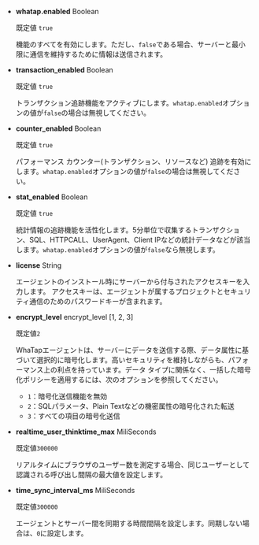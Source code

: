 - **whatap.enabled** <span class='type'>Boolean</span>

  既定値 `true`

  機能のすべてを有効にします。ただし、`false`である場合、サーバーと最小限に通信を維持するために情報は送信されます。

- **transaction_enabled** <span class='type'>Boolean</span>

  既定値 `true`

  トランザクション追跡機能をアクティブにします。`whatap.enabled`オプションの値が`false`の場合は無視してください。

- **counter_enabled** <span class='type'>Boolean</span>

  既定値 `true`

  パフォーマンス カウンター(トランザクション、リソースなど) 追跡を有効にします。`whatap.enabled`オプションの値が`false`の場合は無視してください。

- **stat_enabled** <span class='type'>Boolean</span>

  既定値 `true`

  統計情報の追跡機能を活性化します。5分単位で収集するトランザクション、SQL、HTTPCALL、UserAgent、Client IPなどの統計データなどが該当します。`whatap.enabled`オプションの値が`false`なら無視します。

- **license** <span class='type'>String</span>

  エージェントのインストール時にサーバーから付与されたアクセスキーを入力します。 アクセスキーは、エージェントが属するプロジェクトとセキュリティ通信のためのパスワードキーが含まれます。

- **encrypt_level** <span class='type'>encrypt_level [1, 2, 3]</span>

  既定値`2`

  WhaTapエージェントは、サーバーにデータを送信する際、データ属性に基づいて選択的に暗号化します。高いセキュリティを維持しながらも、パフォーマンス上の利点を持っています。データ タイプに関係なく、一括した暗号化ポリシーを適用するには、次のオプションを参照してください。

  - `1`：暗号化送信機能を無効
  - `2`：SQLパラメータ、Plain Textなどの機密属性の暗号化された転送
  - `3`：すべての項目の暗号化送信

- **realtime_user_thinktime_max** <span class='type'>MiliSeconds</span>

  既定値`300000`

  リアルタイムにブラウザのユーザー数を測定する場合、同じユーザーとして認識される呼び出し間隔の最大値を設定します。

- **time_sync_interval_ms** <span class='type'>MiliSeconds</span>

  既定値`300000`

  エージェントとサーバー間を同期する時間間隔を設定します。同期しない場合は、`0`に設定します。
